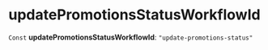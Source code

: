 
# updatePromotionsStatusWorkflowId

 `Const` **updatePromotionsStatusWorkflowId**: `"update-promotions-status"`
